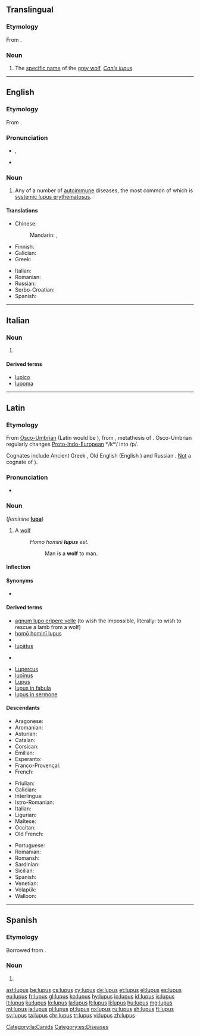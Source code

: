 {{also|Lupus}}
==Translingual==

===Etymology===
From {{etyl|la|mul}} {{term|lupus||wolf|lang=la}}.

===Noun===
{{head|mul|noun}}

# The [[specific name]] of the [[grey wolf]], ''[[Canis lupus]]''.

----

==English==

===Etymology===
From {{etyl|la|en}} {{term|lupus||wolf|lang=la}}.

===Pronunciation===
* {{enPR|lo͝o'pəs}}, {{IPA|/ˈluːpəs/|lang=en}}
* {{rhymes|uːpəs|lang=en}}

===Noun===
{{en-noun|-}}

# {{context|pathology|lang=en}} Any of a number of [[autoimmune]] diseases, the most common of which is [[systemic lupus erythematosus]].

====Translations====
{{trans-top|autoimmune disease}}
* Chinese:
*: Mandarin: {{t+|cmn|狼瘡|sc=Hani}}, {{t+|cmn|狼疮|tr=lángchuāng|sc=Hani}}
* Finnish: {{t|fi|lupus}}
* Galician: {{t+|gl|lupus|m}}
* Greek: {{t+|el|λύκος|m|tr=lýkos}}
{{trans-mid}}
* Italian: {{t+|it|lupus|m}}
* Romanian: {{t+|ro|lupus|n}}
* Russian: {{t+|ru|волчанка|f|tr=volčánka}}
* Serbo-Croatian: {{t|sh|zverinac|m}}
* Spanish: {{t+|es|lupus|m}}
{{trans-bottom}}

----

==Italian==

===Noun===
{{head|it|noun|g=m|invariable}}

# {{context|disease|lang=it}} {{l/en|lupus}}

====Derived terms====
* [[lupico]]
* [[lupoma]]

----

==Latin==
{{wikipedia|lang=la}}

===Etymology===
From [[Osco-Umbrian]] (Latin would be {{m|la|*volquus}}), from {{etyl|itc-pro|la}} {{m|itc-pro|*lukʷos}}, metathesis of {{etyl|ine-pro|la}} {{m|ine-pro|*wĺ̥kʷos}}. Osco-Umbrian regularly changes [[Proto-Indo-European]] */kʷ/ into /p/.

Cognates include Ancient Greek {{m|grc|λύκος}}, Old English {{m|ang|wulf}} (English {{term|wolf}}) and Russian {{m|ru|волк}}. [[vulpes#Etymology|Not]] a cognate of {{m|la|volpēs||fox}}).

===Pronunciation===
* {{la-pronunc|lupus}}

===Noun===
{{la-noun|lupus|lupi|lupī|m|second}} (''feminine'' '''[[lupa]]''')

# A [[wolf]]
#: ''Homo homini '''lupus''' est.''
#:: Man is a '''wolf''' to man.

====Inflection====
{{la-decl-2nd|lup}}

====Synonyms====
* {{l|la|hirpus}}

====Derived terms====
{{top2}}
* [[agnum lupo eripere velle]] (to wish the impossible, literally: to wish to rescue a lamb from a wolf)
* [[homo homini lupus|homō hominī lupus]]
* {{l|la|lupārius}}
* [[lupatus|lupātus]]
* {{l|la|lupellus}} {{qualifier|Mediaeval Latin}}
{{mid2}}
* [[Lupercus]]
* [[lupinus|lupīnus]]
* [[Lupus]]
* [[lupus in fabula]]
* [[lupus in sermone]]
{{bottom}}

====Descendants====
{{top3}}
* Aragonese: {{l|an|lupo}}
* Aromanian: {{l|rup|lup}}
* Asturian: {{l|ast|llobu}}
* Catalan: {{l|ca|llop}}
* Corsican: {{l|co|lupu}}
* Emilian: {{l|egl|låuv}}
* Esperanto: {{l|eo|lupo}}
* Franco-Provençal: {{l|frp|lop}}
* French: {{l|fr|loup}}
{{mid3}}
* Friulian: {{l|fur|lôf}}
* Galician: {{l|gl|lobo}}
* Interlingua: {{l|ia|lupo}}
* Istro-Romanian: {{l|ruo|lup}}
* Italian: {{l|it|lupo}}
* Ligurian: {{l|lij|lô}}
* Maltese: {{l|mt|lupu}}
* Occitan: {{l|oc|lop}}
* Old French: {{l|fro|leu}}
{{mid3}}
* Portuguese: {{l|pt|lobo}}
* Romanian: {{l|ro|lup}}
* Romansh: {{l|rm|luf}}
* Sardinian: {{l|sc|lupu}}
* Sicilian: {{l|scn|lupu}}
* Spanish: {{l|es|lobo}}
* Venetian: {{l|vec|lóvo}}
* Volapük: {{l|vo|lup}}
* Walloon: {{l|wa|leu}}
{{bottom}}

[[Category:la:Canids]]

----

==Spanish==
{{wikipedia|lang=es}}

===Etymology===
Borrowed from {{etyl|la|es}} {{term|lupus|lang=la}}.

===Noun===
{{es-noun|m|-}}

# {{l/en|lupus}}

[[Category:es:Diseases]]

[[ast:lupus]]
[[be:lupus]]
[[cs:lupus]]
[[cy:lupus]]
[[de:lupus]]
[[et:lupus]]
[[el:lupus]]
[[es:lupus]]
[[eu:lupus]]
[[fr:lupus]]
[[gl:lupus]]
[[ko:lupus]]
[[hy:lupus]]
[[io:lupus]]
[[id:lupus]]
[[is:lupus]]
[[it:lupus]]
[[ku:lupus]]
[[lo:lupus]]
[[la:lupus]]
[[lt:lupus]]
[[li:lupus]]
[[hu:lupus]]
[[mg:lupus]]
[[ml:lupus]]
[[ja:lupus]]
[[pl:lupus]]
[[pt:lupus]]
[[ro:lupus]]
[[ru:lupus]]
[[sh:lupus]]
[[fi:lupus]]
[[sv:lupus]]
[[ta:lupus]]
[[chr:lupus]]
[[tr:lupus]]
[[vi:lupus]]
[[zh:lupus]]
